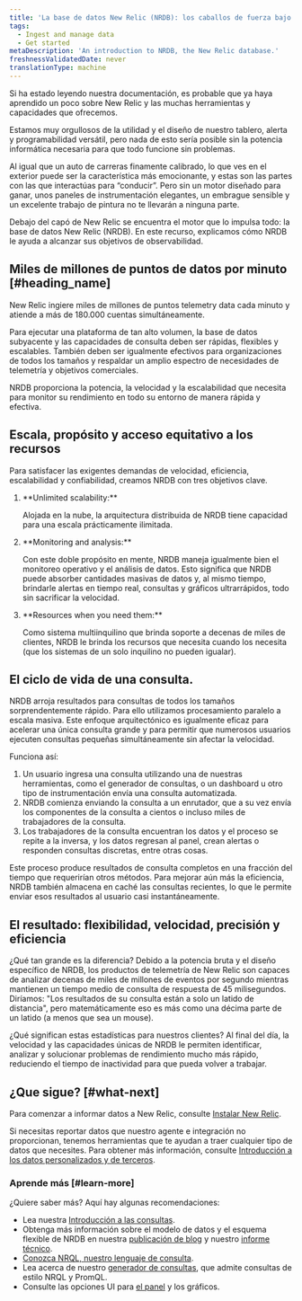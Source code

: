 ```yaml
---
title: 'La base de datos New Relic (NRDB): los caballos de fuerza bajo el capó'
tags:
  - Ingest and manage data
  - Get started
metaDescription: 'An introduction to NRDB, the New Relic database.'
freshnessValidatedDate: never
translationType: machine
---
```


Si ha estado leyendo nuestra documentación, es probable que ya haya aprendido un poco sobre New Relic y las muchas herramientas y capacidades que ofrecemos.

Estamos muy orgullosos de la utilidad y el diseño de nuestro tablero, alerta y programabilidad versátil, pero nada de esto sería posible sin la potencia informática necesaria para que todo funcione sin problemas.

Al igual que un auto de carreras finamente calibrado, lo que ves en el exterior puede ser la característica más emocionante, y estas son las partes con las que interactúas para “conducir”. Pero sin un motor diseñado para ganar, unos paneles de instrumentación elegantes, un embrague sensible y un excelente trabajo de pintura no te llevarán a ninguna parte.

Debajo del capó de New Relic se encuentra el motor que lo impulsa todo: la base de datos New Relic (NRDB). En este recurso, explicamos cómo NRDB le ayuda a alcanzar sus objetivos de observabilidad.

## Miles de millones de puntos de datos por minuto [#heading_name]

New Relic ingiere miles de millones de puntos telemetry data cada minuto y atiende a más de 180.000 cuentas simultáneamente.

Para ejecutar una plataforma de tan alto volumen, la base de datos subyacente y las capacidades de consulta deben ser rápidas, flexibles y escalables. También deben ser igualmente efectivos para organizaciones de todos los tamaños y respaldar un amplio espectro de necesidades de telemetría y objetivos comerciales.

NRDB proporciona la potencia, la velocidad y la escalabilidad que necesita para monitor su rendimiento en todo su entorno de manera rápida y efectiva.

## Escala, propósito y acceso equitativo a los recursos

Para satisfacer las exigentes demandas de velocidad, eficiencia, escalabilidad y confiabilidad, creamos NRDB con tres objetivos clave.

1. <DNT>
     **Unlimited scalability:**
   </DNT>

   Alojada en la nube, la arquitectura distribuida de NRDB tiene capacidad para una escala prácticamente ilimitada.

2. <DNT>
     **Monitoring and analysis:**
   </DNT>

   Con este doble propósito en mente, NRDB maneja igualmente bien el monitoreo operativo y el análisis de datos. Esto significa que NRDB puede absorber cantidades masivas de datos y, al mismo tiempo, brindarle alertas en tiempo real, consultas y gráficos ultrarrápidos, todo sin sacrificar la velocidad.

3. <DNT>
     **Resources when you need them:**
   </DNT>

   Como sistema multiinquilino que brinda soporte a decenas de miles de clientes, NRDB le brinda los recursos que necesita cuando los necesita (que los sistemas de un solo inquilino no pueden igualar).

## El ciclo de vida de una consulta.

NRDB arroja resultados para consultas de todos los tamaños sorprendentemente rápido. Para ello utilizamos procesamiento paralelo a escala masiva. Este enfoque arquitectónico es igualmente eficaz para acelerar una única consulta grande y para permitir que numerosos usuarios ejecuten consultas pequeñas simultáneamente sin afectar la velocidad.

Funciona así:

1. Un usuario ingresa una consulta utilizando una de nuestras herramientas, como el generador de consultas, o un dashboard u otro tipo de instrumentación envía una consulta automatizada.
2. NRDB comienza enviando la consulta a un enrutador, que a su vez envía los componentes de la consulta a cientos o incluso miles de trabajadores de la consulta.
3. Los trabajadores de la consulta encuentran los datos y el proceso se repite a la inversa, y los datos regresan al panel, crean alertas o responden consultas discretas, entre otras cosas.

Este proceso produce resultados de consulta completos en una fracción del tiempo que requerirían otros métodos. Para mejorar aún más la eficiencia, NRDB también almacena en caché las consultas recientes, lo que le permite enviar esos resultados al usuario casi instantáneamente.

## El resultado: flexibilidad, velocidad, precisión y eficiencia

¿Qué tan grande es la diferencia? Debido a la potencia bruta y el diseño específico de NRDB, los productos de telemetría de New Relic son capaces de analizar decenas de miles de millones de eventos por segundo mientras mantienen un tiempo medio de consulta de respuesta de 45 milisegundos. Diríamos: "Los resultados de su consulta están a solo un latido de distancia", pero matemáticamente eso es más como una décima parte de un latido (a menos que sea un mouse).

¿Qué significan estas estadísticas para nuestros clientes? Al final del día, la velocidad y las capacidades únicas de NRDB le permiten identificar, analizar y solucionar problemas de rendimiento mucho más rápido, reduciendo el tiempo de inactividad para que pueda volver a trabajar.

## ¿Que sigue? [#what-next]

Para comenzar a informar datos a New Relic, consulte [Instalar New Relic](/docs/new-relic-solutions/new-relic-one/install-configure/install-new-relic).

Si necesitas reportar datos que nuestro agente e integración no proporcionan, tenemos herramientas que te ayudan a traer cualquier tipo de datos que necesites. Para obtener más información, consulte [Introducción a los datos personalizados y de terceros](/docs/telemetry-data-platform/custom-data/intro-custom-data).

### Aprende más [#learn-more]

¿Quiere saber más? Aquí hay algunas recomendaciones:

* Lea nuestra [Introducción a las consultas](/docs/query-your-data/explore-query-data/get-started/introduction-querying-new-relic-data).
* Obtenga más información sobre el modelo de datos y el esquema flexible de NRDB en nuestra [publicación de blog](https://blog.newrelic.com/product-news/nrdb-design-principles/) y nuestro [informe técnico](https://newrelic.com/resources/white-papers/inside-nrdb-flexible-unified-database).
* [Conozca NRQL, nuestro lenguaje de consulta](/docs/query-your-data/nrql-new-relic-query-language/get-started/introduction-nrql-new-relics-query-language).
* Lea acerca de nuestro [generador de consultas](/docs/query-your-data/explore-query-data/query-builder/use-advanced-nrql-mode-query-data), que admite consultas de estilo NRQL y PromQL.
* Consulte las opciones UI para [el panel](/docs/query-your-data/explore-query-data/dashboards/introduction-dashboards) y los gráficos.

